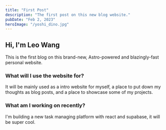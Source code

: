 ```yaml
---
title: "First Post"
description: "The first post on this new blog website."
pubDate: "Feb 2, 2023"
heroImage: "/yoshi_dino.jpg"
---
```


## Hi, I'm Leo Wang

This is the first blog on this brand-new, Astro-powered and blazingly-fast personal website.

### What will I use the website for?

It will be mainly used as a intro website for myself, a place to put down my thoughts as blog posts, and a place to showcase some of my projects.

### What am I working on recently?

I'm building a new task managing platform with react and supabase, it will be super cool.
